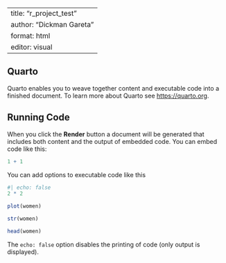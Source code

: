 ```r

```

---
title: "r_project_test"
author: "Dickman Gareta"
format: html
editor: visual
---

## Quarto

Quarto enables you to weave together content and executable code into a finished document. To learn more about Quarto see <https://quarto.org>.

## Running Code

When you click the **Render** button a document will be generated that includes both content and the output of embedded code. You can embed code like this:

```r
1 + 1
```

You can add options to executable code like this

```r
#| echo: false
2 * 2
```

```r
plot(women)

str(women)

head(women)
```

The `echo: false` option disables the printing of code (only output is displayed).
